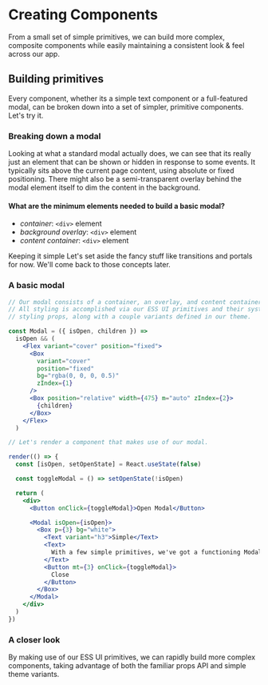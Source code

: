 
# Creating Components

<Text variant="subhead1">
  From a small set of simple primitives, we can build more complex, composite
  components while easily maintaining a consistent look & feel across our app.
</Text>

## Building primitives

Every component, whether its a simple text component or a full-featured modal, can be broken down into a set of simpler, primitive components. Let's try it.

### Breaking down a modal

Looking at what a standard modal actually does, we can see that its really just an element that can be shown or hidden in response to some events. It typically sits above the current page content, using absolute or fixed positioning. There might also be a semi-transparent overlay behind the modal element itself to dim the content in the background.

#### What are the minimum elements needed to build a basic modal?

- _container_: `<div>` element
- _background overlay_: `<div>` element
- _content container_: `<div>` element

<Callout level="info" mt={4}>
  <Text variant="h4">Keeping it simple</Text>
  <Text>
    Let's set aside the fancy stuff like transitions and portals for now. We'll
    come back to those concepts later.
  </Text>
</Callout>

### A basic modal

```jsx noInline
// Our modal consists of a container, an overlay, and content container.
// All styling is accomplished via our ESS UI primitives and their system
// styling props, along with a couple variants defined in our theme.

const Modal = ({ isOpen, children }) =>
  isOpen && (
    <Flex variant="cover" position="fixed">
      <Box
        variant="cover"
        position="fixed"
        bg="rgba(0, 0, 0, 0.5)"
        zIndex={1}
      />
      <Box position="relative" width={475} m="auto" zIndex={2}>
        {children}
      </Box>
    </Flex>
  )

// Let's render a component that makes use of our modal.

render(() => {
  const [isOpen, setOpenState] = React.useState(false)

  const toggleModal = () => setOpenState(!isOpen)

  return (
    <div>
      <Button onClick={toggleModal}>Open Modal</Button>

      <Modal isOpen={isOpen}>
        <Box p={3} bg="white">
          <Text variant="h3">Simple</Text>
          <Text>
            With a few simple primitives, we've got a functioning Modal!
          </Text>
          <Button mt={3} onClick={toggleModal}>
            Close
          </Button>
        </Box>
      </Modal>
    </div>
  )
})
```

### A closer look

By making use of our ESS UI primitives, we can rapidly build more complex components, taking advantage of both the familiar props API and simple theme variants.
